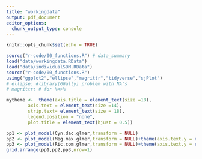 ```yaml
---
title: "workingdata"
output: pdf_document
editor_options: 
  chunk_output_type: console
---
```


```r
knitr::opts_chunk$set(echo = TRUE)
```

```r
source("r-code/00_functions.R") # data_summary
load("data/workingdata.RData")
load("data/individualSDM.RData")
source("r-code/00_functions.R")
using("ggplot2","ellipse","magrittr","tidyverse","sjPlot")
# ellipse: #library(GGally) problem with NA's
# magrittr: # for %<>%

mytheme <-  theme(axis.title = element_text(size =18),
        axis.text = element_text(size =14),
        strip.text= element_text(size = 18),
        legend.position = "none",
        plot.title = element_text(hjust = 0.5))
```

```r
pp1 <- plot_model(Cyn.dac.glmer,transform = NULL)
pp2 <- plot_model(Meg.max.glmer,transform = NULL)+theme(axis.text.y = element_blank())
pp3 <- plot_model(Ric.com.glmer,transform = NULL)+theme(axis.text.y = element_blank())
grid.arrange(pp1,pp2,pp3,nrow=1)
```

